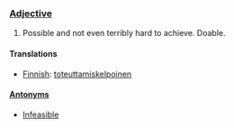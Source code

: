 === [[Adjective]] ===

#Possible and not even terribly hard to achieve. Doable.

==== Translations ====

*[[Finnish]]: [[toteuttamiskelpoinen]]


====[[Antonym]]s====
*[[Infeasible]]